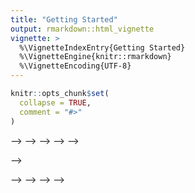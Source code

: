 ```yaml
---
title: "Getting Started"
output: rmarkdown::html_vignette
vignette: >
  %\VignetteIndexEntry{Getting Started}
  %\VignetteEngine{knitr::rmarkdown}
  %\VignetteEncoding{UTF-8}
---
```


```r
knitr::opts_chunk$set(
  collapse = TRUE,
  comment = "#>"
)
```

<!-- ```{r setup} -->
<!-- library(tidyverse) -->
<!-- library(tidymrp) -->
<!-- ``` -->

<!-- MRP needs two datasets: -->
<!-- 1. A survey -->
<!-- 1. A poststratification frame -->

<!-- ## Poststratification Frame -->

<!-- A poststratification frame splits the population we are interested in into discrete groups. Formally this is called a _partition_: each person in the population belongs to exactly one group. These groups are called _stratas_. Hence _poststratification_: a splitting of the population into _stratas_ and _post_ because it is done after the sample is collected. (This is opposed to stratified sampling, a type of probabilistic sampling.) -->

<!-- There are a few ways to get a poststratification frame. We can either get a pre-prepared one or make one. To make one we need a census. (For more details, see the vignette [creating a poststratification frame](creating_a_poststratification_frame)). -->

<!-- ```{r} -->
<!-- poststratification_frame <- example_census %>% -->
<!--   create_poststratification_frame(strata_variables = c(region, age_group), -->
<!--                                   weight_column = population_total) -->
<!-- ``` -->

<!-- So now we know how many people are in each strata. But what do those people do? -->

<!-- ## Creating a model of responses -->

<!-- We want to build a model that can predict the response of any person. This is where the survey comes in useful. We can create a model to predict their response based on the socio-demographic information included in the poststratification frame. (This is often a limiting factor, though there are ways around it. To explore alternatives, look at the vignette on [advanced poststratification](advanced_poststratification).) We chose a poststratification frame that includes region and age, so our model should be based on that. -->

<!-- Model fitting is not a copy and paste job. For an overview, see [multilevel_regression_guide] and for a more in-depth discussion, read [Statistical Rethinking](https://xcelab.net/rm/statistical-rethinking/) or [Bayesian Data Analysis](http://www.stat.columbia.edu/~gelman/book/). -->

<!-- Let's look at our survey. -->

<!-- ```{r} -->
<!-- example_survey -->
<!-- ``` -->

<!-- Note first that the survey and poststratification classifications do not neatly overlap. In the census, we have 'age_group' and in the survey we have a finer variable of 'age'. We need to make the survey look like the census. -->

<!-- ```{r} -->
<!-- example_survey <- example_survey %>% -->
<!--   mutate(age_group = case_when( -->
<!--     age %in% 16:24 ~ "16_to_24", -->
<!--     age %in% 25:34 ~ "25_to_34", -->
<!--     age %in% 35:44 ~ "35_to_44", -->
<!--     age %in% 45:54 ~ "45_to_54", -->
<!--     age %in% 55:64 ~ "55_to_64", -->
<!--     age >= 65 ~ "65_plus") -->
<!--   ) -->
<!-- ``` -->

<!-- There are two responses we can model. We will model the binary response because it is simpler. The binary response is either 0 or 1. If we assume that each strata has a probability of answering 0 or 1, the best likelihood we can use is a binomial distribution. (Technically, it is the maximum entropy distribution i.e. it doesn't claim to know any more than we do.) -->

<!-- tidymrp can be used with various model packages. Let's use [brms](https://paul-buerkner.github.io/brms/). -->

<!-- ```{r} -->
<!-- library(brms) -->
<!-- options(mc.cores = parallel::detectCores()) -->
<!-- binary_model_1 <- brms::brm(binary_response ~ 1 + (1 | region) + (1 | age_group), -->
<!--                             family = bernoulli(), -->
<!--                             data = example_survey, -->
<!--                             chains = parallel::detectCores(), -->
<!--                             iter = 200, # 200 is normally enough to get the idea -->
<!--                             file = "models/binary_model_1" -->
<!--                             ) -->
<!-- ``` -->

<!-- ## Combining the model and poststratification -->

<!-- Now we have a model that predicts the response based on age and region. We also have a poststratification frame that tells us how many people are in each age and region strata. We can get the estimates for each section we are interested in now. -->


<!-- <!-- ```{r} --> -->
<!-- <!-- strata_estimates <- get_strata_estimates(model = binary_model_1, --> -->
<!-- <!--                                          new_data = poststratification_frame, --> -->
<!-- <!--                                          group_variables = c(age_group, region), lower_confidence = 0.2) --> -->
<!-- <!-- ``` --> -->

<!-- <!-- Often we are less interested in the results by strata, as we are in the results by region. --> -->

<!-- <!-- ```{r} --> -->
<!-- <!-- strata_estimates %>% --> -->
<!-- <!--   left_join(poststratification_frame, by = c("age_group", "region")) --> -->
<!-- <!-- ``` --> -->


<!-- ```{r} -->
<!-- add_proportion(poststratification_frame, -->
<!--                model_variables = c(age_group, region), -->
<!--                estimates_by = region, -->
<!--                weight_column = population_total) -->
<!-- ``` -->

<!-- ```{r} -->
<!-- poststratified_estimates <- get_poststratified_estimates(model = binary_model_1, -->
<!--                              new_data = poststratification_frame, -->
<!--                              model_variables = c(age_group, region), -->
<!--                              estimates_by = region) -->

<!-- poststratified_estimates -->
<!-- ``` -->



<!-- ## Visualise results -->

<!-- ```{r} -->
<!-- poststratified_estimates %>%  -->
<!--   ggplot(aes(y = mean_estimate, -->
<!--              x = forcats::fct_inorder(region), -->
<!--              color = "MRP estimate")) +  -->
<!--   geom_point() + -->
<!--   geom_errorbar(aes(ymin = lower_estimate, ymax = upper_estimate), width = 0) + -->
<!--   geom_point(data = example_survey %>%  -->
<!--                group_by(region, binary_response) %>% -->
<!--                summarise(n = n()) %>%  -->
<!--                group_by(region) %>%  -->
<!--                mutate(prop = n/sum(n)) %>%  -->
<!--                filter(binary_response==1),  -->
<!--              aes(region, prop, color = "Raw data")) + -->
<!--   ggplot2::labs(x = "Region", y = "Estimate") + -->
<!--   ylim(0, 1) -->
<!-- ``` -->

